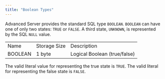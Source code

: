 ```yaml
---
title: "Boolean Types"
---
```


<div id="boolean_type" class="registered_link"></div>


Advanced Server provides the standard SQL type `BOOLEAN`. `BOOLEAN` can have one of only two states: `TRUE` or `FALSE`. A third state, `UNKNOWN`, is represented by the SQL `NULL` value.

|         |              |                              |
|---------|--------------|------------------------------|
| Name    | Storage Size | Description                  |
| BOOLEAN | 1 byte       | Logical Boolean (true/false) |

The valid literal value for representing the true state is `TRUE`. The valid literal for representing the false state is `FALSE`.
